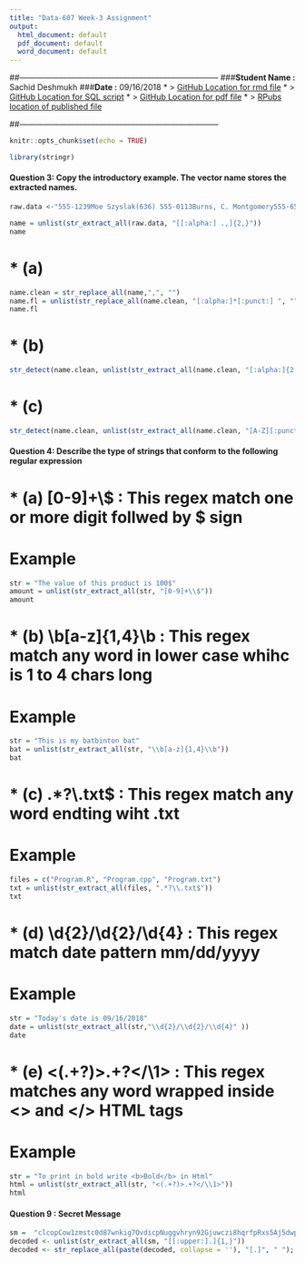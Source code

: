 ```yaml
---
title: "Data-607 Week-3 Assignment"
output:
  html_document: default
  pdf_document: default
  word_document: default
---
```

##---------------------------------------------------------------------------
###**Student Name :** Sachid Deshmukh
###**Date :** 09/16/2018
* > [GitHub Location for rmd file](https://github.com/mlforsachid/MSDSQ1/blob/master/Data607/Week2/SachidVijay.Deshmukh60.rmd)
* > [GitHub Location for SQL script](https://github.com/mlforsachid/MSDSQ1/blob/master/Data607/Week2/MovieRatings.sql)
* > [GitHub Location for pdf file](https://github.com/mlforsachid/MSDSQ1/blob/master/Data607/Week2/SachidVijay.Deshmukh60.pdf)
* > [RPubs location of published file](http://rpubs.com/sachid/Data607Week3Assignment)

##---------------------------------------------------------------------------

```r
knitr::opts_chunk$set(echo = TRUE)
```

```r
library(stringr)
```
#### Question 3: Copy the introductory example. The vector name stores the extracted names.


```r
raw.data <-"555-1239Moe Szyslak(636) 555-0113Burns, C. Montgomery555-6542Rev. Timothy Lovejoy555 8904Ned Flanders636-555-3226Simpson, Homer5553642Dr. Julius Hibbert"

name = unlist(str_extract_all(raw.data, "[[:alpha:] .,]{2,}"))
name
```

# * (a)
```r
name.clean = str_replace_all(name,",", "")
name.fl = unlist(str_replace_all(name.clean, "[:alpha:]*[:punct:] ", ""))
name.fl
```
# * (b)

```r
str_detect(name.clean, unlist(str_extract_all(name.clean, "[:alpha:]{2,}[:punct:]")))
```

# * (c)
```r
str_detect(name.clean, unlist(str_extract_all(name.clean, "[A-Z][:punct:]{1}")))
```

#### Question 4: Describe the type of strings that conform to the following regular expression

# * (a) [0-9]+\\$ : This regex match one or more digit follwed by $ sign
# Example
```r
str = "The value of this product is 100$"
amount = unlist(str_extract_all(str, "[0-9]+\\$"))
amount
```
# * (b) \\b[a-z]{1,4}\\b : This regex match any word in lower case whihc is 1 to 4 chars long
# Example
```r
str = "This is my batbinton bat"
bat = unlist(str_extract_all(str, "\\b[a-z]{1,4}\\b"))
bat
```
# * (c) .*?\\.txt$ : This regex match any word endting wiht .txt
# Example
```r
files = c("Program.R", "Program.cpp", "Program.txt")
txt = unlist(str_extract_all(files, ".*?\\.txt$"))
txt
```
# * (d) \\d{2}/\\d{2}/\\d{4} : This regex match date pattern mm/dd/yyyy
# Example
```r
str = "Today's date is 09/16/2018"
date = unlist(str_extract_all(str,"\\d{2}/\\d{2}/\\d{4}" ))
date
```

# * (e) <(.+?)>.+?</\\1> : This regex matches any word wrapped inside <> and </> HTML tags
# Example
```r
str = "To print in bold write <b>Bold</b> in Html"
html = unlist(str_extract_all(str, "<(.+?)>.+?</\\1>"))
html
```
#### Question 9 : Secret Message
```r
sm =  "clcopCow1zmstc0d87wnkig7OvdicpNuggvhryn92Gjuwczi8hqrfpRxs5Aj5dwpn0TanwoUwisdij7Lj8kpf03AT5Idr3coc0bt7yczjatOaootj55t3Nj3ne6c4Sfek.r1w1YwwojigOd6vrfUrbz2.2bkAnbhzgv4R9i05zEcrop.wAgnb.SqoU65fPa1otfb7wEm24k6t3sR9zqe5fy89n6Nd5t9kc4fE905gmc4Rgxo5nhDk!gr"
decoded <- unlist(str_extract_all(sm, "[[:upper:].]{1,}"))
decoded <- str_replace_all(paste(decoded, collapse = ''), "[.]", " "); decoded
````